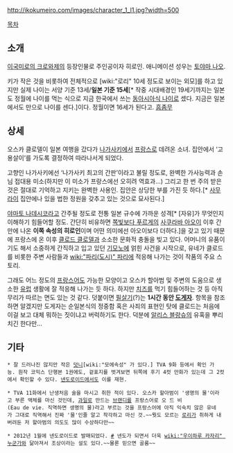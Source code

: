 http://ikokumeiro.com/images/character_1_l1.jpg?width=500
{{{+1  湯音(ユネ) }}}

[[목차]]

== 소개 ==
[[이국미로의 크로와제]]의 등장인물로 주인공이자 히로인. 애니메이션 성우는 [[토야마 나오]].

키가 작은 것을 비롯하여 전체적으로 [wiki:"로리" 10세 정도로 보이는 외모]를 하고 있지만 실제 나이는 서양 기준 13세/'''일본 기준 15세'''[* 작중 시대배경인 19세기까지는 일본도 정월에 나이를 먹는 식으로 지금 한국에서 쓰는 [[동아시아식 나이]]로 셌다. 지금은 일본에서도 만으로 나이를 센다.]이다. 정월이면 16세가 된다고. [[흠좀무]]

== 상세 ==
오스카 클로델이 일본 여행을 갔다가 [[나가사키]]에서 [[프랑스]]로 데려온 소녀. 집안에서 ‘고용살이’를 가도록 결정하여 따라나서게 되었다. 

고향인 나가사키에선 ‘나가사키 최고의 간판’이라고 불릴 정도로, 완벽한 가사능력과 손님 접대용 미소(하지만 이 미소가 프랑스에선 오히려 역효과...) 그리고 한 번 주의 받은 것은 절대로 기억하고 지키는 완벽한 사용인. 집안은 상당한 부를 가진 듯 하다.[* [[사무라이]] 집안에나 있을 법한 정원을 갖추고 있는 것으로 묘사된다.] 

[[야마토 나데시코]]라고 간주될 정도로 전통 일본 규수에 가까운 성격[* [자유]가 무엇인지 이해하기 힘들어할 정도. 간단히 비유하면 [[쪽빛보다 푸르게]]의 [[사쿠라바 아오이]] 이후 간만에 나온 '''이쪽 속성의 히로인'''이며 어떤 의미에선 아오이보다 더하다.]을 갖고 있기 때문에 프랑스에 온 이후 [[클로드 클로델]]과 소소한 문화적 충돌을 빚고 있다. 어머니의 유품이기도 해서 소중하게 간직하고 입고 있던 [[기모노]]에 얽힌 사건을 시작으로, 유네가 클로드를 비롯한 주변 사람들과 [[wiki:"파리(도시)" 파리]]에 적응해 나가는 것이 작품의 주요 스토리.

그래도 어느 정도의 [[프랑스어]]도 가능한 모양이고 오스카 할아범 및 주변의 도움으로 생소한 [[유럽]] 생활에 잘 적응해 나가는 듯 하다. 하지만 [[치즈]]를 먹기 힘들어하는 것 등 아직 무리가 따르는 면도 있는 것 같다. 덧붙이면 [[필살기]](?)는 '''1시간 동안 [[도게자]]'''. 항목을 참조하면 알겠지만 도게자는 순일본식의 정중함 혹은 사죄의 표현인 탓에 클로드는 처음에 이걸 보고 대체 뭐하는 짓이냐고 버럭하기도 한다. 덕분에 [[알리스 블랑슈]]의 유혹을 뿌리치긴 한다만...

== 기타 ==
 * 잘 드러나진 않지만 작은 [[덧니]][wiki:"모에속성" 가 있다.] TVA 9화 등에서 확인 가능. 원작 코믹스 단행본 1권에도, 겉표지를 벗겨보면 뒤쪽에 후기 4컷 만화가 있는데 그 2컷에서 확인할 수 있다. [[넨도로이드]]에서도 이를 재현.

 * TVA 11화에서 난생처음 술을 마시고 취한 적이 있다. 오스카 할아범이 '생명의 물'이라고 부른 액체를 마신 것인데, [[과일]]로 만드는 [[브랜디]]를 프랑스어로 오 드 비(Eau de vie. 직역하면 생명의 물)라고 부르는 것을 프랑스어에 아직 익숙치 않은 유네가 그대로 직역해서 진짜 '물'인줄 알고 착각하고 마신 것.~~뭣도 모르는 [[로리]]가 취하게 내버려둔 저 할아범의 의도도 많이 수상하다만~~

 * 2012년 1월에 넨도로이드로 발매되었다. [http://www.goodsmile.info/product/ja/3265/%E3%81%AD%E3%82%93%E3%81%A9%E3%82%8D%E3%81%84%E3%81%A9+%E6%B9%AF%E9%9F%B3.html #] 넨도가 되면서 더욱 [[wiki:"우이하루 카자리" 누군가]]와 닮아져서 조상이라는 설도 있다.~~물론 믿으면 골룸~~
